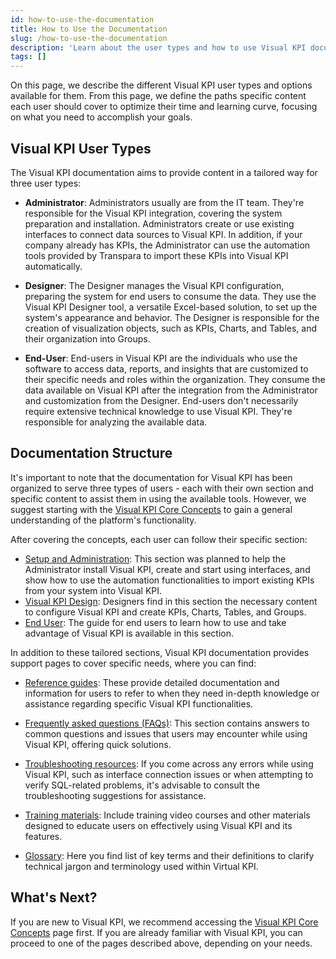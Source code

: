 ```yaml
---
id: how-to-use-the-documentation
title: How to Use the Documentation
slug: /how-to-use-the-documentation
description: 'Learn about the user types and how to use Visual KPI documentation.'
tags: []
---
```


On this page, we describe the different Visual KPI user types and options available for them. From this page, we define the paths specific content each user should cover to optimize their time and learning curve, focusing on what you need to accomplish your goals.

## Visual KPI User Types

The Visual KPI documentation aims to provide content in a tailored way for three user types:

- **Administrator**: Administrators usually are from the IT team. They're responsible for the Visual KPI integration, covering the system preparation and installation. Administrators create or use existing interfaces to connect data sources to Visual KPI. In addition, if your company already has KPIs, the Administrator can use the automation tools provided by Transpara to import these KPIs into Visual KPI automatically.

- **Designer**: The Designer manages the Visual KPI configuration, preparing the system for end users to consume the data. They use the Visual KPI Designer tool, a versatile Excel-based solution, to set up the system's appearance and behavior. The Designer is responsible for the creation of visualization objects, such as KPIs, Charts, and Tables, and their organization into Groups.

- **End-User**: End-users in Visual KPI are the individuals who use the software to access data, reports, and insights that are customized to their specific needs and roles within the organization. They consume the data available on Visual KPI after the integration from the Administrator and customization from the Designer. End-users don't necessarily require extensive technical knowledge to use Visual KPI. They're responsible for analyzing the available data.

## Documentation Structure

It's important to note that the documentation for Visual KPI has been organized to serve three types of users - each with their own section and specific content to assist them in using the available tools. However, we suggest starting with the [Visual KPI Core Concepts](./core-concepts) to gain a general understanding of the platform's functionality.

After covering the concepts, each user can follow their specific section:

- [Setup and Administration](./setup-and-administration): This section was planned to help the Administrator install Visual KPI, create and start using interfaces, and show how to use the automation functionalities to import existing KPIs from your system into Visual KPI.
- [Visual KPI Design](./visual-kpi-design/overview): Designers find in this section the necessary content to configure Visual KPI and create KPIs, Charts, Tables, and Groups.
- [End User](./end-users): The guide for end users to learn how to use and take advantage of Visual KPI is available in this section.

In addition to these tailored sections, Visual KPI documentation provides support pages to cover specific needs, where you can find:

- [Reference guides](./references): These provide detailed documentation and information for users to refer to when they need in-depth knowledge or assistance regarding specific Visual KPI functionalities.

- [Frequently asked questions (FAQs)](./faq): This section contains answers to common questions and issues that users may encounter while using Visual KPI, offering quick solutions.

- [Troubleshooting resources](./troubleshooting): If you come across any errors while using Visual KPI, such as interface connection issues or when attempting to verify SQL-related problems, it's advisable to consult the troubleshooting suggestions for assistance.

- [Training materials](./training): Include training video courses and other materials designed to educate users on effectively using Visual KPI and its features.

- [Glossary](./glossary): Here you find list of key terms and their definitions to clarify technical jargon and terminology used within Virtual KPI.

## What's Next?

If you are new to Visual KPI, we recommend accessing the [Visual KPI Core Concepts](./core-concepts) page first. If you are already familiar with Visual KPI, you can proceed to one of the pages described above, depending on your needs.
